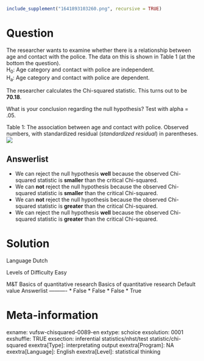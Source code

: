 ```r
include_supplement("1641893103260.png", recursive = TRUE)
```

Question
========
The researcher wants to examine whether there is a relationship between age and contact with the police. The data on this is shown in Table 1 (at the bottom the question).  
H<sub>0</sub>: Age category and contact with police are independent.  
H<sub>a</sub>: Age category and contact with police are dependent.  
  
The researcher calculates the Chi-squared statistic. This turns out to be **70.18**.  
  
What is your conclusion regarding the null hypothesis? Test with alpha = .05.  
  
Table 1: The association between age and contact with police. Observed numbers, with standardized residual (*standardized residual*) in parentheses.  
![](1641893103260.png)

Answerlist
----------
* We can reject the null hypothesis **well** because the observed Chi-squared statistic is **smaller** than the critical Chi-squared.
* We can **not** reject the null hypothesis because the observed Chi-squared statistic is **smaller** than the critical Chi-squared.
* We can **not** reject the null hypothesis because the observed Chi-squared statistic is **greater** than the critical Chi-squared.
* We can reject the null hypothesis **well** because the observed Chi-squared statistic is **greater** than the critical Chi-squared.

Solution
========

Language Dutch

Levels of Difficulty Easy

M&T Basics of quantitative research Basics of quantitative research  Default value
Answerlist
----------
* False
* False
* False
* True

Meta-information
================
exname: vufsw-chisquared-0089-en
extype: schoice
exsolution: 0001
exshuffle: TRUE
exsection: inferential statistics/nhst/test statistic/chi-squared
exextra[Type]: interpretating output
exextra[Program]: NA
exextra[Language]: English
exextra[Level]: statistical thinking


